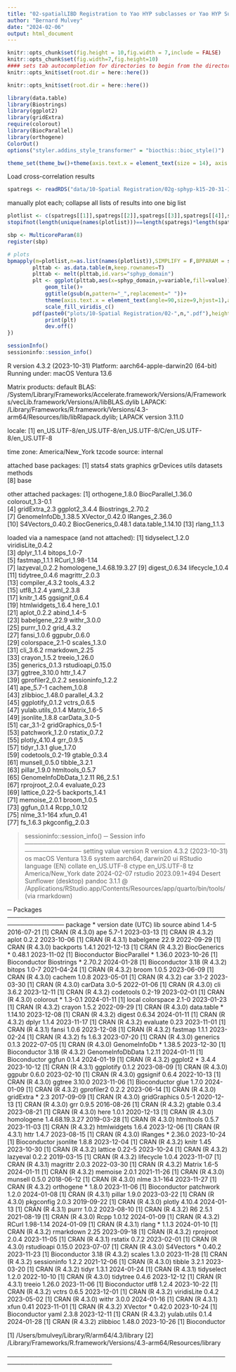 ```yaml
---
title: "02-spatialLIBD Registration to Yao HYP subclasses or Yao HYP Subclasses with unitary VMH and ARC"
author: "Bernard Mulvey"
date: "2024-02-06"
output: html_document
---
```


```r
knitr::opts_chunk$set(fig.height = 10,fig.width = 7,include = FALSE)
knitr::opts_chunk$set(fig.width=7,fig.height=10)
#### sets tab autocompletion for directories to begin from the directory containing the .Rproj session, instead of the script's directory if different
knitr::opts_knit$set(root.dir = here::here())

knitr::opts_knit$set(root.dir = here::here())

library(data.table)
library(Biostrings)
library(ggplot2)
library(gridExtra)
require(colorout)
library(BiocParallel)
library(orthogene)
ColorOut()
options("styler.addins_style_transformer" = "biocthis::bioc_style()")

theme_set(theme_bw()+theme(axis.text.x = element_text(size = 14), axis.title.x = element_text(size = 16), axis.text.y = element_text(size = 14), axis.title.y = element_text(size =16), plot.title = element_text(size = 20,hjust=0.5), strip.text = element_text(size=18), legend.text = element_text(size=10), legend.title = element_text(size=11,hjust=0.5)))
```

Load cross-correlation results 
```r
spatregs <- readRDS("data/10-Spatial Registration/02g-sphyp-k15-20-31-15clps_ABAms-47subclass-47withVMHARCclps.RDS")
```

manually plot each; collapse all lists of results into one big list
```r
plotlist <- c(spatregs[[1]],spatregs[[2]],spatregs[[3]],spatregs[[4]],spatregs[[5]],spatregs[[6]],spatregs[[7]],spatregs[[8]])
stopifnot(length(unique(names(plotlist)))==length(spatregs)*length(spatregs[[1]]))

sbp <- MulticoreParam(8)
register(sbp)

# plots
bpmapply(m=plotlist,n=as.list(names(plotlist)),SIMPLIFY = F,BPPARAM = sbp,FUN = function(m,n){
        plttab <- as.data.table(m,keep.rownames=T)
        plttab <- melt(plttab,id.vars="sphyp_domain")
        plt <- ggplot(plttab,aes(x=sphyp_domain,y=variable,fill=value))+
            geom_tile()+
            ggtitle(gsub(n,pattern="_",replacement=" "))+
            theme(axis.text.x = element_text(angle=90,size=9,hjust=1),axis.text.y=element_text(size=9),title = element_text(size=12))+
            scale_fill_viridis_c()
        pdf(paste0("plots/10-Spatial Registration/02-",n,".pdf"),height = 0.2*ncol(m),width=10)
            print(plt)
            dev.off()
})
```

```r
sessionInfo()
sessioninfo::session_info()
```
R version 4.3.2 (2023-10-31)
Platform: aarch64-apple-darwin20 (64-bit)
Running under: macOS Ventura 13.6

Matrix products: default
BLAS:   /System/Library/Frameworks/Accelerate.framework/Versions/A/Frameworks/vecLib.framework/Versions/A/libBLAS.dylib 
LAPACK: /Library/Frameworks/R.framework/Versions/4.3-arm64/Resources/lib/libRlapack.dylib;  LAPACK version 3.11.0

locale:
[1] en_US.UTF-8/en_US.UTF-8/en_US.UTF-8/C/en_US.UTF-8/en_US.UTF-8

time zone: America/New_York
tzcode source: internal

attached base packages:
[1] stats4    stats     graphics  grDevices utils     datasets  methods  
[8] base     

other attached packages:
 [1] orthogene_1.8.0     BiocParallel_1.36.0 colorout_1.3-0.1   
 [4] gridExtra_2.3       ggplot2_3.4.4       Biostrings_2.70.2  
 [7] GenomeInfoDb_1.38.5 XVector_0.42.0      IRanges_2.36.0     
[10] S4Vectors_0.40.2    BiocGenerics_0.48.1 data.table_1.14.10 
[13] rlang_1.1.3        

loaded via a namespace (and not attached):
 [1] tidyselect_1.2.0          viridisLite_0.4.2        
 [3] dplyr_1.1.4               bitops_1.0-7             
 [5] fastmap_1.1.1             RCurl_1.98-1.14          
 [7] lazyeval_0.2.2            homologene_1.4.68.19.3.27
 [9] digest_0.6.34             lifecycle_1.0.4          
[11] tidytree_0.4.6            magrittr_2.0.3           
[13] compiler_4.3.2            tools_4.3.2              
[15] utf8_1.2.4                yaml_2.3.8               
[17] knitr_1.45                ggsignif_0.6.4           
[19] htmlwidgets_1.6.4         here_1.0.1               
[21] aplot_0.2.2               abind_1.4-5              
[23] babelgene_22.9            withr_3.0.0              
[25] purrr_1.0.2               grid_4.3.2               
[27] fansi_1.0.6               ggpubr_0.6.0             
[29] colorspace_2.1-0          scales_1.3.0             
[31] cli_3.6.2                 rmarkdown_2.25           
[33] crayon_1.5.2              treeio_1.26.0            
[35] generics_0.1.3            rstudioapi_0.15.0        
[37] ggtree_3.10.0             httr_1.4.7               
[39] gprofiler2_0.2.2          sessioninfo_1.2.2        
[41] ape_5.7-1                 cachem_1.0.8             
[43] zlibbioc_1.48.0           parallel_4.3.2           
[45] ggplotify_0.1.2           vctrs_0.6.5              
[47] yulab.utils_0.1.4         Matrix_1.6-5             
[49] jsonlite_1.8.8            carData_3.0-5            
[51] car_3.1-2                 gridGraphics_0.5-1       
[53] patchwork_1.2.0           rstatix_0.7.2            
[55] plotly_4.10.4             grr_0.9.5                
[57] tidyr_1.3.1               glue_1.7.0               
[59] codetools_0.2-19          gtable_0.3.4             
[61] munsell_0.5.0             tibble_3.2.1             
[63] pillar_1.9.0              htmltools_0.5.7          
[65] GenomeInfoDbData_1.2.11   R6_2.5.1                 
[67] rprojroot_2.0.4           evaluate_0.23            
[69] lattice_0.22-5            backports_1.4.1          
[71] memoise_2.0.1             broom_1.0.5              
[73] ggfun_0.1.4               Rcpp_1.0.12              
[75] nlme_3.1-164              xfun_0.41                
[77] fs_1.6.3                  pkgconfig_2.0.3   

> sessioninfo::session_info()
─ Session info ───────────────────────────────────────────────────────────
 setting  value
 version  R version 4.3.2 (2023-10-31)
 os       macOS Ventura 13.6
 system   aarch64, darwin20
 ui       RStudio
 language (EN)
 collate  en_US.UTF-8
 ctype    en_US.UTF-8
 tz       America/New_York
 date     2024-02-07
 rstudio  2023.09.1+494 Desert Sunflower (desktop)
 pandoc   3.1.1 @ /Applications/RStudio.app/Contents/Resources/app/quarto/bin/tools/ (via rmarkdown)

─ Packages ───────────────────────────────────────────────────────────────
 package          * version        date (UTC) lib source
 abind              1.4-5          2016-07-21 [1] CRAN (R 4.3.0)
 ape                5.7-1          2023-03-13 [1] CRAN (R 4.3.2)
 aplot              0.2.2          2023-10-06 [1] CRAN (R 4.3.1)
 babelgene          22.9           2022-09-29 [1] CRAN (R 4.3.0)
 backports          1.4.1          2021-12-13 [1] CRAN (R 4.3.2)
 BiocGenerics     * 0.48.1         2023-11-02 [1] Bioconductor
 BiocParallel     * 1.36.0         2023-10-26 [1] Bioconductor
 Biostrings       * 2.70.2         2024-01-28 [1] Bioconductor 3.18 (R 4.3.2)
 bitops             1.0-7          2021-04-24 [1] CRAN (R 4.3.2)
 broom              1.0.5          2023-06-09 [1] CRAN (R 4.3.0)
 cachem             1.0.8          2023-05-01 [1] CRAN (R 4.3.2)
 car                3.1-2          2023-03-30 [1] CRAN (R 4.3.0)
 carData            3.0-5          2022-01-06 [1] CRAN (R 4.3.0)
 cli                3.6.2          2023-12-11 [1] CRAN (R 4.3.2)
 codetools          0.2-19         2023-02-01 [1] CRAN (R 4.3.0)
 colorout         * 1.3-0.1        2024-01-11 [1] local
 colorspace         2.1-0          2023-01-23 [1] CRAN (R 4.3.2)
 crayon             1.5.2          2022-09-29 [1] CRAN (R 4.3.0)
 data.table       * 1.14.10        2023-12-08 [1] CRAN (R 4.3.2)
 digest             0.6.34         2024-01-11 [1] CRAN (R 4.3.2)
 dplyr              1.1.4          2023-11-17 [1] CRAN (R 4.3.2)
 evaluate           0.23           2023-11-01 [1] CRAN (R 4.3.1)
 fansi              1.0.6          2023-12-08 [1] CRAN (R 4.3.2)
 fastmap            1.1.1          2023-02-24 [1] CRAN (R 4.3.2)
 fs                 1.6.3          2023-07-20 [1] CRAN (R 4.3.0)
 generics           0.1.3          2022-07-05 [1] CRAN (R 4.3.0)
 GenomeInfoDb     * 1.38.5         2023-12-30 [1] Bioconductor 3.18 (R 4.3.2)
 GenomeInfoDbData   1.2.11         2024-01-11 [1] Bioconductor
 ggfun              0.1.4          2024-01-19 [1] CRAN (R 4.3.2)
 ggplot2          * 3.4.4          2023-10-12 [1] CRAN (R 4.3.1)
 ggplotify          0.1.2          2023-08-09 [1] CRAN (R 4.3.0)
 ggpubr             0.6.0          2023-02-10 [1] CRAN (R 4.3.0)
 ggsignif           0.6.4          2022-10-13 [1] CRAN (R 4.3.0)
 ggtree             3.10.0         2023-11-06 [1] Bioconductor
 glue               1.7.0          2024-01-09 [1] CRAN (R 4.3.2)
 gprofiler2         0.2.2          2023-06-14 [1] CRAN (R 4.3.0)
 gridExtra        * 2.3            2017-09-09 [1] CRAN (R 4.3.0)
 gridGraphics       0.5-1          2020-12-13 [1] CRAN (R 4.3.0)
 grr                0.9.5          2016-08-26 [1] CRAN (R 4.3.2)
 gtable             0.3.4          2023-08-21 [1] CRAN (R 4.3.0)
 here               1.0.1          2020-12-13 [1] CRAN (R 4.3.0)
 homologene         1.4.68.19.3.27 2019-03-28 [1] CRAN (R 4.3.0)
 htmltools          0.5.7          2023-11-03 [1] CRAN (R 4.3.2)
 htmlwidgets        1.6.4          2023-12-06 [1] CRAN (R 4.3.1)
 httr               1.4.7          2023-08-15 [1] CRAN (R 4.3.0)
 IRanges          * 2.36.0         2023-10-24 [1] Bioconductor
 jsonlite           1.8.8          2023-12-04 [1] CRAN (R 4.3.2)
 knitr              1.45           2023-10-30 [1] CRAN (R 4.3.2)
 lattice            0.22-5         2023-10-24 [1] CRAN (R 4.3.2)
 lazyeval           0.2.2          2019-03-15 [1] CRAN (R 4.3.2)
 lifecycle          1.0.4          2023-11-07 [1] CRAN (R 4.3.1)
 magrittr           2.0.3          2022-03-30 [1] CRAN (R 4.3.2)
 Matrix             1.6-5          2024-01-11 [1] CRAN (R 4.3.2)
 memoise            2.0.1          2021-11-26 [1] CRAN (R 4.3.0)
 munsell            0.5.0          2018-06-12 [1] CRAN (R 4.3.0)
 nlme               3.1-164        2023-11-27 [1] CRAN (R 4.3.2)
 orthogene        * 1.8.0          2023-11-06 [1] Bioconductor
 patchwork          1.2.0          2024-01-08 [1] CRAN (R 4.3.1)
 pillar             1.9.0          2023-03-22 [1] CRAN (R 4.3.0)
 pkgconfig          2.0.3          2019-09-22 [1] CRAN (R 4.3.0)
 plotly             4.10.4         2024-01-13 [1] CRAN (R 4.3.1)
 purrr              1.0.2          2023-08-10 [1] CRAN (R 4.3.2)
 R6                 2.5.1          2021-08-19 [1] CRAN (R 4.3.0)
 Rcpp               1.0.12         2024-01-09 [1] CRAN (R 4.3.2)
 RCurl              1.98-1.14      2024-01-09 [1] CRAN (R 4.3.1)
 rlang            * 1.1.3          2024-01-10 [1] CRAN (R 4.3.2)
 rmarkdown          2.25           2023-09-18 [1] CRAN (R 4.3.2)
 rprojroot          2.0.4          2023-11-05 [1] CRAN (R 4.3.1)
 rstatix            0.7.2          2023-02-01 [1] CRAN (R 4.3.0)
 rstudioapi         0.15.0         2023-07-07 [1] CRAN (R 4.3.0)
 S4Vectors        * 0.40.2         2023-11-23 [1] Bioconductor 3.18 (R 4.3.2)
 scales             1.3.0          2023-11-28 [1] CRAN (R 4.3.2)
 sessioninfo        1.2.2          2021-12-06 [1] CRAN (R 4.3.0)
 tibble             3.2.1          2023-03-20 [1] CRAN (R 4.3.2)
 tidyr              1.3.1          2024-01-24 [1] CRAN (R 4.3.1)
 tidyselect         1.2.0          2022-10-10 [1] CRAN (R 4.3.0)
 tidytree           0.4.6          2023-12-12 [1] CRAN (R 4.3.1)
 treeio             1.26.0         2023-11-06 [1] Bioconductor
 utf8               1.2.4          2023-10-22 [1] CRAN (R 4.3.2)
 vctrs              0.6.5          2023-12-01 [1] CRAN (R 4.3.2)
 viridisLite        0.4.2          2023-05-02 [1] CRAN (R 4.3.0)
 withr              3.0.0          2024-01-16 [1] CRAN (R 4.3.1)
 xfun               0.41           2023-11-01 [1] CRAN (R 4.3.2)
 XVector          * 0.42.0         2023-10-24 [1] Bioconductor
 yaml               2.3.8          2023-12-11 [1] CRAN (R 4.3.2)
 yulab.utils        0.1.4          2024-01-28 [1] CRAN (R 4.3.2)
 zlibbioc           1.48.0         2023-10-26 [1] Bioconductor

 [1] /Users/bmulvey/Library/R/arm64/4.3/library
 [2] /Library/Frameworks/R.framework/Versions/4.3-arm64/Resources/library

──────────────────────────────────────────────────────────────────────────
